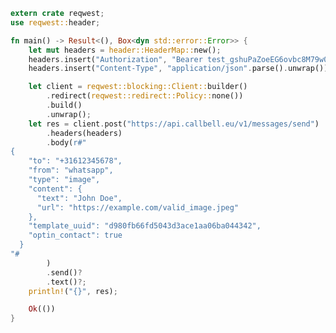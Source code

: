 ```rust
extern crate reqwest;
use reqwest::header;

fn main() -> Result<(), Box<dyn std::error::Error>> {
    let mut headers = header::HeaderMap::new();
    headers.insert("Authorization", "Bearer test_gshuPaZoeEG6ovbc8M79w0QyM".parse().unwrap());
    headers.insert("Content-Type", "application/json".parse().unwrap());

    let client = reqwest::blocking::Client::builder()
        .redirect(reqwest::redirect::Policy::none())
        .build()
        .unwrap();
    let res = client.post("https://api.callbell.eu/v1/messages/send")
        .headers(headers)
        .body(r#"
{
    "to": "+31612345678",
    "from": "whatsapp",
    "type": "image",
    "content": {
      "text": "John Doe",
      "url": "https://example.com/valid_image.jpeg"
    },
    "template_uuid": "d980fb66fd5043d3ace1aa06ba044342",
    "optin_contact": true
  }
"#
        )
        .send()?
        .text()?;
    println!("{}", res);

    Ok(())
}

```